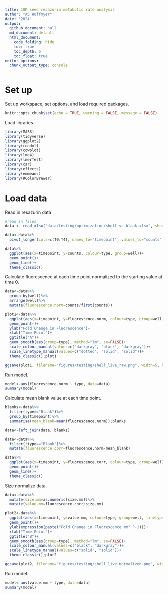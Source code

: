 ```yaml
---
title: 10K seed resazurin metabolic rate analysis
author: "AS Huffmyer"
date: '2024'
output:
  github_document: null
  md_document: default
  html_document:
    code_folding: hide
    toc: true
    toc_depth: 6
    toc_float: true
editor_options: 
  chunk_output_type: console
---
```


# Set up 

Set up workspace, set options, and load required packages.    
```r
knitr::opts_chunk$set(echo = TRUE, warning = FALSE, message = FALSE)
```

Load libraries. 
```r
library(MASS) 
library(tidyverse)
library(ggplot2)
library(readxl)
library(cowplot)
library(lme4)
library(lmerTest)
library(car)
library(effects)
library(emmeans)
library(RColorBrewer)
```

# Load data 

Read in resazurin data
```r
#read in files
data <- read_xlsx("data/testing/optimization/shell-vs-blank.xlsx", sheet="raw_data")

data<-data%>%
  pivot_longer(cols=c(T0:T4), names_to="timepoint", values_to="counts")
```

```r
data%>%
  ggplot(aes(x=timepoint, y=counts, colour=type, group=well))+
  geom_point()+
  geom_line()+
  theme_classic()
```

Calculate fluorescence at each time point normalized to the starting value at time 0. 
```r
data<-data%>%
  group_by(well)%>%
  arrange(well)%>%
  mutate(fluorescence.norm=counts/first(counts))
```

```r
plot1<-data%>%
  ggplot(aes(x=timepoint, y=fluorescence.norm, colour=type, group=well, linetype=type))+
  geom_point()+
  ylab("Fold Change in Fluorescence")+
  xlab("Time Point")+
  ggtitle("A")+
  geom_smooth(aes(group=type), method="lm", se=FALSE)+
  scale_colour_manual(values=c("darkgray", "black", "darkgray"))+
  scale_linetype_manual(values=c("dotted", "solid", "solid"))+
  theme_classic();plot1

ggsave(plot1, filename="figures/testing/shell_live_raw.png", width=5, height=4)
```

Run model. 

```r
model<-aov(fluorescence.norm ~ type, data=data)
summary(model)
```

Calculate mean blank value at each time point. 
```r
blanks<-data%>%
  filter(type=="Blank")%>%
  group_by(timepoint)%>%
  summarise(mean_blank=mean(fluorescence.norm));blanks
```

```r
data<-left_join(data, blanks)

data<-data%>%
  filter(!type=="Blank")%>%
  mutate(fluorescence.corr=fluorescence.norm-mean_blank)
```

```r
data%>%
  ggplot(aes(x=timepoint, y=fluorescence.corr, colour=type, group=well))+
  geom_point()+
  geom_line()+
  theme_classic()
```

Size normalize data. 
```r
data<-data%>%
  mutate(size.mm=as.numeric(size.mm))%>%
  mutate(value.mm=fluorescence.corr/size.mm)
```

```r
plot2<-data%>%
  ggplot(aes(x=timepoint, y=value.mm, colour=type, group=well, linetype=type))+
  geom_point()+
  ylab(expression(paste("Fold Change in Fluorescence mm" ^-1)))+
  xlab("Time Point")+
  ggtitle("B")+
  geom_smooth(aes(group=type), method="lm", se=FALSE)+
  scale_colour_manual(values=c("black", "darkgray"))+
  scale_linetype_manual(values=c("solid", "solid"))+
  theme_classic();plot2

ggsave(plot2, filename="figures/testing/shell_live_normalized.png", width=5, height=4)
```

Run model. 

```r
model<-aov(value.mm ~ type, data=data)
summary(model)
```










